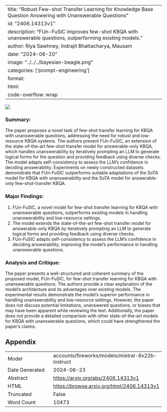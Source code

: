 
---
title: "Robust Few-shot Transfer Learning for Knowledge Base Question Answering with Unanswerable Questions"
id: "2406.14313v1"
description: "FUn-FuSIC improves few-shot KBQA with unanswerable questions, outperforming existing models."
author: Riya Sawhney, Indrajit Bhattacharya, Mausam
date: "2024-06-20"
image: "../../../bayesian-beagle.png"
categories: ['prompt-engineering']
format:
  html:
    code-overflow: wrap
---

![](../../../bayesian-beagle.png)

### Summary:

The paper proposes a novel task of few-shot transfer learning for KBQA with unanswerable questions, addressing the need for robust and low-resource KBQA systems. The authors present FUn-FuSIC, an extension of the state-of-the-art few-shot transfer model for answerable-only KBQA, which handles unanswerability by iteratively prompting an LLM to generate logical forms for the question and providing feedback using diverse checks. The model adapts self-consistency to assess the LLM's confidence in deciding answerability. Experiments on newly constructed datasets demonstrate that FUn-FuSIC outperforms suitable adaptations of the SoTA model for KBQA with unanswerability and the SoTA model for answerable-only few-shot-transfer KBQA.

### Major Findings:

1. FUn-FuSIC, a novel model for few-shot transfer learning for KBQA with unanswerable questions, outperforms existing models in handling unanswerability and low-resource settings.
2. The model extends the state-of-the-art few-shot transfer model for answerable-only KBQA by iteratively prompting an LLM to generate logical forms and providing feedback using diverse checks.
3. FUn-FuSIC adapts self-consistency to assess the LLM's confidence in deciding answerability, improving the model's performance in handling unanswerable questions.

### Analysis and Critique:

The paper presents a well-structured and coherent summary of the proposed model, FUn-FuSIC, for few-shot transfer learning for KBQA with unanswerable questions. The authors provide a clear explanation of the model's architecture and its advantages over existing models. The experimental results demonstrate the model's superior performance in handling unanswerability and low-resource settings. However, the paper does not discuss potential limitations, unanswered questions, or biases that may have been apparent while reviewing the text. Additionally, the paper does not provide a detailed comparison with other state-of-the-art models for KBQA with unanswerable questions, which could have strengthened the paper's claims.

## Appendix

|          |          |
|----------|----------|
| Model     | accounts/fireworks/models/mixtral-8x22b-instruct       |
| Date Generated     | 2024-06-23       |
| Abstract | [https://arxiv.org/abs/2406.14313v1](https://arxiv.org/abs/2406.14313v1)        |
| HTML     | [https://browse.arxiv.org/html/2406.14313v1](https://browse.arxiv.org/html/2406.14313v1)       |
| Truncated       | False       |
| Word Count       | 10473       |